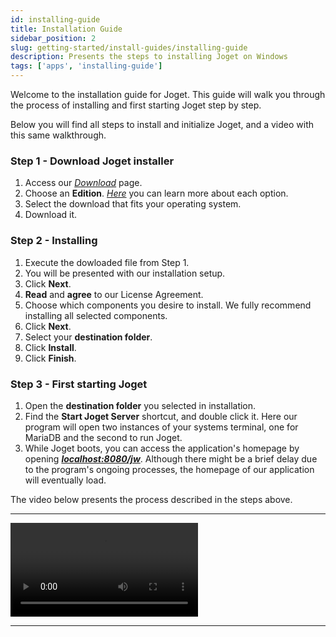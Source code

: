 ```yaml
---
id: installing-guide
title: Installation Guide
sidebar_position: 2
slug: getting-started/install-guides/installing-guide
description: Presents the steps to installing Joget on Windows
tags: ['apps', 'installing-guide']
---
```


Welcome to the installation guide for Joget. This guide will walk you through the process of installing and first starting Joget step by step.

Below you will find all steps to install and initialize Joget, and a video with this same walkthrough.

### Step 1 - Download Joget installer

1. Access our _[Download](https://www.joget.org/download/)_ page.
2. Choose an **Edition**. _[Here](https://www.joget.org/product/features/)_ you can learn more about each option.
3. Select the download that fits your operating system.
4. Download it.

### Step 2 - Installing

1. Execute the dowloaded file from Step 1.
2. You will be presented with our installation setup.
3. Click **Next**.
4. **Read** and **agree** to our License Agreement.
5. Choose which components you desire to install. We fully recommend installing all selected components.
6. Click **Next**.
7. Select your **destination folder**.
8. Click **Install**.
9. Click **Finish**.

### Step 3 - First starting Joget

1. Open the **destination folder** you selected in installation.
2. Find the **Start Joget Server** shortcut, and double click it. Here our program will open two instances of your systems terminal, one for MariaDB and the second to run Joget.
3. While Joget boots, you can access the application's homepage by opening **_[localhost:8080/jw](http://localhost:8080/jw)_**. Although there might be a brief delay due to the program's ongoing processes, the homepage of our application will eventually load.

The video below presents the process described in the steps above.

---

<div class="installGuideVideoDiv">
  <video
    class="installGuideVideo"
    src="https://github.com/writechoiceorg/joget-docs/raw/installation-guide/joget/static/videos/install-guide.mp4"
    controls="controls"
  ></video>
</div>

---
